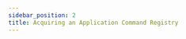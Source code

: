 ```yaml
---
sidebar_position: 2
title: Acquiring an Application Command Registry
---
```


<!-- TODO: https://vladfrangu.notion.site/Application-Command-Registry-e1be0c1022bc429f8aab6fb92cd3915d -->
